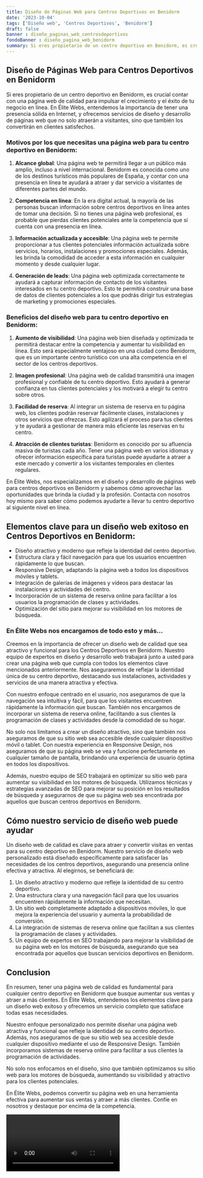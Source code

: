 ```yaml
---
title: Diseño de Páginas Web para Centros Deportivos en Benidorm
date: '2023-10-04'
tags: ['Diseño web', 'Centros Deportivos', 'Benidorm']
draft: false
banner : diseño_paginas_web_centrosdeportivos
fondoBanner : diseño_pagina_web_benidorm
summary: Si eres propietario de un centro deportivo en Benidorm, es crucial contar con una página web de calidad para impulsar el crecimiento y el éxito de tu negocio en línea. En Élite Webs, entendemos la importancia de tener una presencia sólida en Internet, y ofrecemos servicios de diseño y desarrollo de páginas web que no solo atraerán a visitantes, sino que también los convertirán en clientes satisfechos.
---
```


## Diseño de Páginas Web para Centros Deportivos en Benidorm

Si eres propietario de un centro deportivo en Benidorm, es crucial contar con una página web de calidad para impulsar el crecimiento y el éxito de tu negocio en línea. En Élite Webs, entendemos la importancia de tener una presencia sólida en Internet, y ofrecemos servicios de diseño y desarrollo de páginas web que no solo atraerán a visitantes, sino que también los convertirán en clientes satisfechos.

### Motivos por los que necesitas una página web para tu centro deportivo en Benidorm:

1. **Alcance global**: Una página web te permitirá llegar a un público más amplio, incluso a nivel internacional. Benidorm es conocida como uno de los destinos turísticos más populares de España, y contar con una presencia en línea te ayudará a atraer y dar servicio a visitantes de diferentes partes del mundo.

2. **Competencia en línea**: En la era digital actual, la mayoría de las personas buscan información sobre centros deportivos en línea antes de tomar una decisión. Si no tienes una página web profesional, es probable que pierdas clientes potenciales ante la competencia que sí cuenta con una presencia en línea.

3. **Información actualizada y accesible**: Una página web te permite proporcionar a tus clientes potenciales información actualizada sobre servicios, horarios, instalaciones y promociones especiales. Además, les brinda la comodidad de acceder a esta información en cualquier momento y desde cualquier lugar.

4. **Generación de leads**: Una página web optimizada correctamente te ayudará a capturar información de contacto de los visitantes interesados en tu centro deportivo. Esto te permitirá construir una base de datos de clientes potenciales a los que podrás dirigir tus estrategias de marketing y promociones especiales.

### Beneficios del diseño web para tu centro deportivo en Benidorm:

1. **Aumento de visibilidad**: Una página web bien diseñada y optimizada te permitirá destacar entre la competencia y aumentar tu visibilidad en línea. Esto será especialmente ventajoso en una ciudad como Benidorm, que es un importante centro turístico con una alta competencia en el sector de los centros deportivos.

2. **Imagen profesional**: Una página web de calidad transmitirá una imagen profesional y confiable de tu centro deportivo. Esto ayudará a generar confianza en tus clientes potenciales y los motivará a elegir tu centro sobre otros.

3. **Facilidad de reserva**: Al integrar un sistema de reserva en tu página web, los clientes podrán reservar fácilmente clases, instalaciones y otros servicios que ofrezcas. Esto agilizará el proceso para tus clientes y te ayudará a gestionar de manera más eficiente las reservas en tu centro.

4. **Atracción de clientes turistas**: Benidorm es conocido por su afluencia masiva de turistas cada año. Tener una página web en varios idiomas y ofrecer información específica para turistas puede ayudarte a atraer a este mercado y convertir a los visitantes temporales en clientes regulares.

En Élite Webs, nos especializamos en el diseño y desarrollo de páginas web para centros deportivos en Benidorm y sabemos cómo aprovechar las oportunidades que brinda la ciudad y la profesión. Contacta con nosotros hoy mismo para saber cómo podemos ayudarte a llevar tu centro deportivo al siguiente nivel en línea.

<GifSeo />

<Cta />

## Elementos clave para un diseño web exitoso en Centros Deportivos en Benidorm:

- Diseño atractivo y moderno que refleje la identidad del centro deportivo.
- Estructura clara y fácil navegación para que los usuarios encuentren rápidamente lo que buscan.
- Responsive Design, adaptando la página web a todos los dispositivos móviles y tablets.
- Integración de galerías de imágenes y vídeos para destacar las instalaciones y actividades del centro.
- Incorporación de un sistema de reserva online para facilitar a los usuarios la programación de clases y actividades.
- Optimización del sitio para mejorar su visibilidad en los motores de búsqueda.

### En Élite Webs nos encargamos de todo esto y más...

Creemos en la importancia de ofrecer un diseño web de calidad que sea atractivo y funcional para los Centros Deportivos en Benidorm. Nuestro equipo de expertos en diseño y desarrollo web trabajará junto a usted para crear una página web que cumpla con todos los elementos clave mencionados anteriormente. Nos aseguraremos de reflejar la identidad única de su centro deportivo, destacando sus instalaciones, actividades y servicios de una manera atractiva y efectiva.

Con nuestro enfoque centrado en el usuario, nos aseguramos de que la navegación sea intuitiva y fácil, para que los visitantes encuentren rápidamente la información que buscan. También nos encargamos de incorporar un sistema de reserva online, facilitando a sus clientes la programación de clases y actividades desde la comodidad de su hogar.

No solo nos limitamos a crear un diseño atractivo, sino que también nos aseguramos de que su sitio web sea accesible desde cualquier dispositivo móvil o tablet. Con nuestra experiencia en Responsive Design, nos aseguramos de que su página web se vea y funcione perfectamente en cualquier tamaño de pantalla, brindando una experiencia de usuario óptima en todos los dispositivos.

Además, nuestro equipo de SEO trabajará en optimizar su sitio web para aumentar su visibilidad en los motores de búsqueda. Utilizamos técnicas y estrategias avanzadas de SEO para mejorar su posición en los resultados de búsqueda y asegurarnos de que su página web sea encontrada por aquellos que buscan centros deportivos en Benidorm.

## Cómo nuestro servicio de diseño web puede ayudar

Un diseño web de calidad es clave para atraer y convertir visitas en ventas para su centro deportivo en Benidorm. Nuestro servicio de diseño web personalizado está diseñado específicamente para satisfacer las necesidades de los centros deportivos, asegurando una presencia online efectiva y atractiva. Al elegirnos, se beneficiará de:

1. Un diseño atractivo y moderno que refleje la identidad de su centro deportivo.
2. Una estructura clara y una navegación fácil para que los usuarios encuentren rápidamente la información que necesitan.
3. Un sitio web completamente adaptado a dispositivos móviles, lo que mejora la experiencia del usuario y aumenta la probabilidad de conversión.
4. La integración de sistemas de reserva online que facilitan a sus clientes la programación de clases y actividades.
5. Un equipo de expertos en SEO trabajando para mejorar la visibilidad de su página web en los motores de búsqueda, asegurando que sea encontrada por aquellos que buscan servicios deportivos en Benidorm.

## Conclusion

En resumen, tener una página web de calidad es fundamental para cualquier centro deportivo en Benidorm que busque aumentar sus ventas y atraer a más clientes. En Élite Webs, entendemos los elementos clave para un diseño web exitoso y ofrecemos un servicio completo que satisface todas esas necesidades.

Nuestro enfoque personalizado nos permite diseñar una página web atractiva y funcional que refleje la identidad de su centro deportivo. Además, nos aseguramos de que su sitio web sea accesible desde cualquier dispositivo mediante el uso de Responsive Design. También incorporamos sistemas de reserva online para facilitar a sus clientes la programación de actividades.

No solo nos enfocamos en el diseño, sino que también optimizamos su sitio web para los motores de búsqueda, aumentando su visibilidad y atractivo para los clientes potenciales.

En Élite Webs, podemos convertir su página web en una herramienta efectiva para aumentar sus ventas y atraer a más clientes. Confíe en nosotros y destaque por encima de la competencia.

<Video />

<CtaBot job='Centros Deportivos' city='Benidorm'/>

<Gmaps query='Benidorm+españa+maps' />
